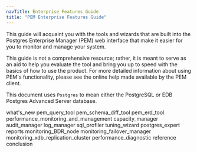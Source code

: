 ```yaml
---
navTitle: Enterprise Features Guide
title: "PEM Enterprise Features Guide"
---
```


This guide will acquaint you with the tools and wizards that are built into the Postgres Enterprise Manager (PEM) web interface that make it easier for you to monitor and manage your system.

This guide is not a comprehensive resource; rather, it is meant to serve as an aid to help you evaluate the tool and bring you up to speed with the basics of how to use the product. For more detailed information about using PEM's functionality, please see the online help made available by the PEM client.

This document uses `Postgres` to mean either the PostgreSQL or EDB Postgres Advanced Server database.

<div class="toctree" maxdepth="5">

what's_new pem_query_tool pem_schema_diff_tool pem_erd_tool performance_monitoring_and_management capacity_manager audit_manager log_manager sql_profiler tuning_wizard postgres_expert reports monitoring_BDR_node monitoring_failover_manager monitoring_xdb_replication_cluster performance_diagnostic reference conclusion

</div>
